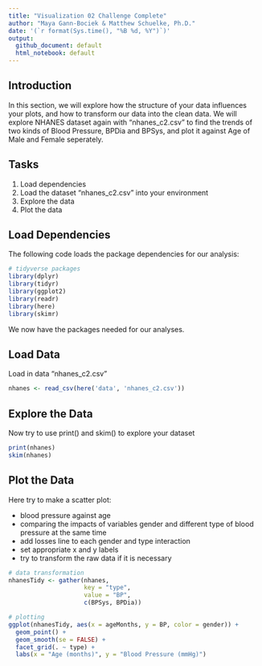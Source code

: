```yaml
---
title: "Visualization 02 Challenge Complete"
author: "Maya Gann-Bociek & Matthew Schuelke, Ph.D."
date: '(`r format(Sys.time(), "%B %d, %Y")`)'
output:
  github_document: default
  html_notebook: default
---
```


## Introduction

In this section, we will explore how the structure of your data influences your plots, and how to transform our data into the clean data. We will explore NHANES dataset again with "nhanes_c2.csv" to find the trends of two kinds of Blood Pressure, BPDia and BPSys, and plot it against Age of Male and Female seperately.

## Tasks

1. Load dependencies
2. Load the dataset "nhanes_c2.csv" into your environment
3. Explore the data
4. Plot the data

## Load Dependencies

The following code loads the package dependencies for our analysis:

```r
# tidyverse packages
library(dplyr)   
library(tidyr)   
library(ggplot2)  
library(readr)    
library(here)
library(skimr)
```

We now have the packages needed for our analyses.

## Load Data 

Load in data "nhanes_c2.csv"

```r
nhanes <- read_csv(here('data', 'nhanes_c2.csv'))
```

## Explore the Data

Now try to use print() and skim() to explore your dataset

```r
print(nhanes)
skim(nhanes)
```

## Plot the Data

Here try to make a scatter plot:

* blood pressure against age 
* comparing the impacts of variables gender and different type of blood pressure at the same time 
* add losses line to each gender and type interaction
* set appropriate x and y labels
* try to transform the raw data if it is necessary

```r
# data transformation
nhanesTidy <- gather(nhanes, 
                     key = "type",
                     value = "BP",
                     c(BPSys, BPDia))

# plotting
ggplot(nhanesTidy, aes(x = ageMonths, y = BP, color = gender)) + 
  geom_point() + 
  geom_smooth(se = FALSE) +
  facet_grid(. ~ type) + 
  labs(x = "Age (months)", y = "Blood Pressure (mmHg)")
```

